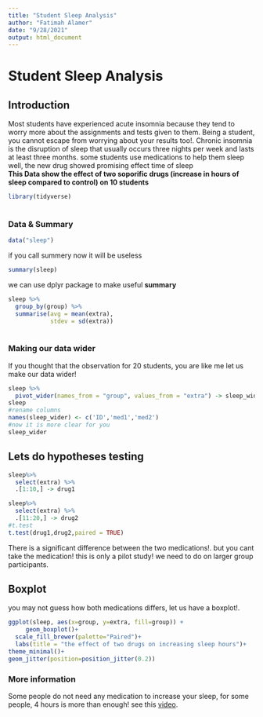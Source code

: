 ```yaml
---
title: "Student Sleep Analysis"
author: "Fatimah Alamer"
date: "9/28/2021"
output: html_document
---
```



# **Student Sleep Analysis**


## **Introduction**
Most students have experienced acute insomnia because they tend to worry more about the assignments and tests given to them. Being a student, you cannot escape from worrying about your results too!. Chronic insomnia is the disruption of sleep that usually occurs three nights per week and lasts at least three months. some students use medications to help them sleep well, the new drug showed promising effect time of sleep    
**This Data show the effect of two soporific drugs (increase in hours of sleep compared to control) on 10 students**

``` r
library(tidyverse)
     
```

### Data & Summary
```r
data("sleep")
```

if you call summery now it will be useless
```r
summary(sleep)
```
we can use dplyr package to make useful **summary** 

``` r
sleep %>%
  group_by(group) %>%
  summarise(avg = mean(extra),
            stdev = sd(extra))
     
```

### Making our data wider
If you thought that the observation for 20 students, you are like me
let us make our data wider!
```r
sleep %>%
  pivot_wider(names_from = "group", values_from = "extra") -> sleep_wider
sleep
#rename columns
names(sleep_wider) <- c('ID','med1','med2')
#now it is more clear for you
sleep_wider

```


## Lets do hypotheses testing


```r
sleep%>%
  select(extra) %>%
  .[1:10,] -> drug1

sleep%>%
  select(extra) %>%
  .[11:20,] -> drug2
#t.test
t.test(drug1,drug2,paired = TRUE)

```
There is a significant difference between the two medications!. but you cant take the medication! this is only a pilot study! we need to do on larger group participants.   


## Boxplot

you may not guess how both medications differs, let us have a boxplot!.


```r
ggplot(sleep, aes(x=group, y=extra, fill=group)) +
     geom_boxplot()+
  scale_fill_brewer(palette="Paired")+
  labs(title = "the effect of two drugs on increasing sleep hours")+
theme_minimal()+
geom_jitter(position=position_jitter(0.2))
```

### **More information**
Some people do  not need any medication to increase your sleep, for some people, 4 hours is more than enough! see this [video](https://www.youtube.com/watch?v=6dfD-FRq-HA).


